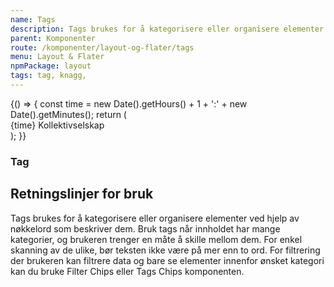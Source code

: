 ```yaml
---
name: Tags
description: Tags brukes for å kategorisere eller organisere elementer ved hjelp av nøkkelord som beskriver dem.
parent: Komponenter
route: /komponenter/layout-og-flater/tags
menu: Layout & Flater
npmPackage: layout
tags: tag, knagg,
---
```



<PageHeader />

<Playground>
  {() => {
    const time = new Date().getHours() + 1 + ':' + new Date().getMinutes();
    return (
      <div style={{ display: 'flex', gap: '2rem' }}>
        <Tag>
          <ClockIcon aria-label="Klokke" />
        </Tag>
        <Tag>
          <ClockIcon inline aria-label="Tidspunkt:" /> {time}
        </Tag>
        <Tag>Kollektivselskap</Tag>
      </div>
    );
  }}
</Playground>

### Tag

<ImportStatement imports="Tag" />
<Props of={Tag} />

## Retningslinjer for bruk

Tags brukes for å kategorisere eller organisere elementer ved hjelp av nøkkelord som beskriver dem. Bruk tags når innholdet har mange kategorier, og brukeren trenger en måte å skille mellom dem. For enkel skanning av de ulike, bør teksten ikke være på mer enn to ord.
For filtrering der brukeren kan filtrere data og bare se elementer innenfor ønsket kategori kan du bruke Filter Chips eller Tags Chips komponenten.
